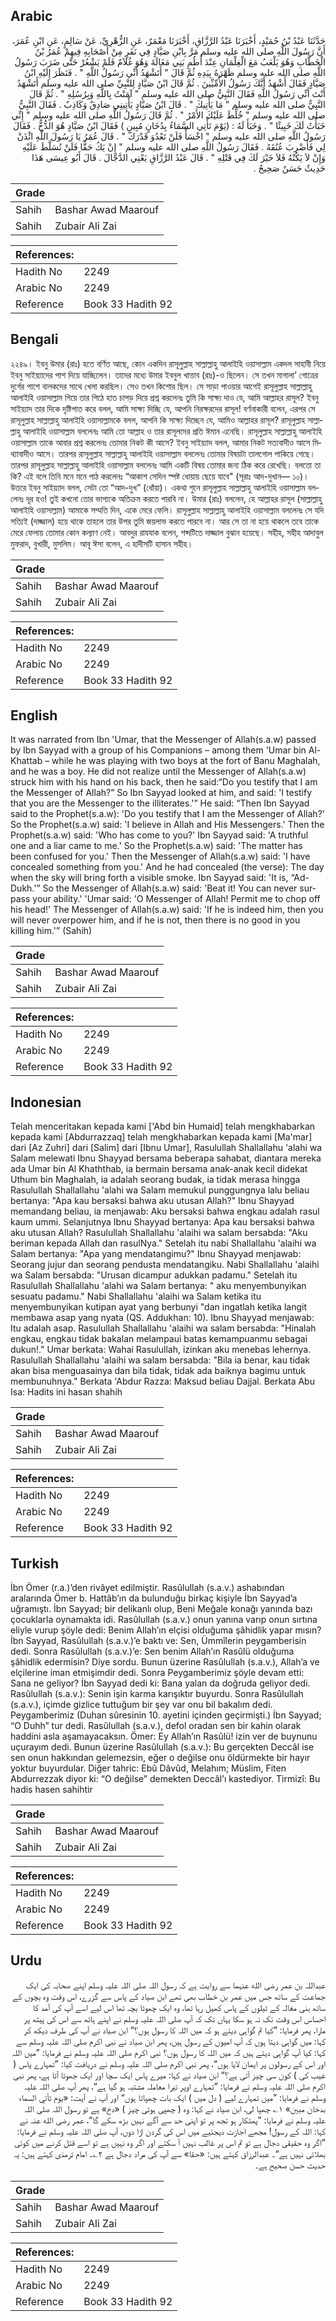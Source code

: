 ## Arabic


<div dir="rtl" lang="ar" style={{fontSize:'larger',backgroundColor:'#f8f9fa',padding:20}}>
حَدَّثَنَا عَبْدُ بْنُ حُمَيْدٍ، أَخْبَرَنَا عَبْدُ الرَّزَّاقِ، أَخْبَرَنَا مَعْمَرٌ، عَنِ الزُّهْرِيِّ، عَنْ سَالِمٍ، عَنِ ابْنِ عُمَرَ، أَنَّ رَسُولَ اللَّهِ صلى الله عليه وسلم مَرَّ بِابْنِ صَيَّادٍ فِي نَفَرٍ مِنْ أَصْحَابِهِ فِيهِمْ عُمَرُ بْنُ الْخَطَّابِ وَهُوَ يَلْعَبُ مَعَ الْغِلْمَانِ عِنْدَ أُطُمِ بَنِي مَغَالَةَ وَهُوَ غُلاَمٌ فَلَمْ يَشْعُرْ حَتَّى ضَرَبَ رَسُولُ اللَّهِ صلى الله عليه وسلم ظَهْرَهُ بِيَدِهِ ثُمَّ قَالَ ‏"‏ أَتَشْهَدُ أَنِّي رَسُولُ اللَّهِ ‏"‏ ‏.‏ فَنَظَرَ إِلَيْهِ ابْنُ صَيَّادٍ فَقَالَ أَشْهَدُ أَنَّكَ رَسُولُ الأُمِّيِّينَ ‏.‏ ثُمَّ قَالَ ابْنُ صَيَّادٍ لِلنَّبِيِّ صلى الله عليه وسلم أَتَشْهَدُ أَنْتَ أَنِّي رَسُولُ اللَّهِ فَقَالَ النَّبِيُّ صلى الله عليه وسلم ‏"‏ آمَنْتُ بِاللَّهِ وَبِرُسُلِهِ ‏"‏ ‏.‏ ثُمَّ قَالَ النَّبِيُّ صلى الله عليه وسلم ‏"‏ مَا يَأْتِيكَ ‏"‏ ‏.‏ قَالَ ابْنُ صَيَّادٍ يَأْتِينِي صَادِقٌ وَكَاذِبٌ ‏.‏ فَقَالَ النَّبِيُّ صلى الله عليه وسلم ‏"‏ خُلِّطَ عَلَيْكَ الأَمْرُ ‏"‏ ‏.‏ ثُمَّ قَالَ رَسُولُ اللَّهِ صلى الله عليه وسلم ‏"‏ إِنِّي خَبَأْتُ لَكَ خَبِيئًا ‏"‏ ‏.‏ وَخَبَأَ لَهُ ‏:‏ ‏(‏يَوْمَ تَأْتِي السَّمَاءُ بِدُخَانٍ مُبِينٍ ‏)‏ فَقَالَ ابْنُ صَيَّادٍ هُوَ الدُّخُّ ‏.‏ فَقَالَ رَسُولُ اللَّهِ صلى الله عليه وسلم ‏"‏ اخْسَأْ فَلَنْ تَعْدُوَ قَدْرَكَ ‏"‏ ‏.‏ قَالَ عُمَرُ يَا رَسُولَ اللَّهِ ائْذَنْ لِي فَأَضْرِبَ عُنُقَهُ ‏.‏ فَقَالَ رَسُولُ اللَّهِ صلى الله عليه وسلم ‏"‏ إِنْ يَكُ حَقًّا فَلَنْ تُسَلَّطَ عَلَيْهِ وَإِنْ لاَ يَكُنْهُ فَلاَ خَيْرَ لَكَ فِي قَتْلِهِ ‏"‏ ‏.‏ قَالَ عَبْدُ الرَّزَّاقِ يَعْنِي الدَّجَّالَ ‏.‏ قَالَ أَبُو عِيسَى هَذَا حَدِيثٌ حَسَنٌ صَحِيحٌ ‏.‏
</div>
<div style={{backgroundColor:'#f8f9fa',padding:20, marginBottom: 10}}><table> <thead> <tr> <th>Grade</th> <th></th> </tr> </thead> <tbody> <tr><td>Sahih</td><td>Bashar Awad Maarouf</td></tr><tr><td>Sahih</td><td>Zubair Ali Zai</td></tr></tbody></table><table> <thead> <tr> <th>References:</th> <th></th> </tr> </thead> <tbody><tr><td>Hadith No</td><td>2249</td></tr><tr><td>Arabic No</td><td>2249</td></tr><tr><td>Reference</td><td>Book 33 Hadith 92</td></tr></tbody></table></div>

## Bengali


<div dir="ltr" lang="bn" style={{fontSize:'larger',backgroundColor:'#f8f9fa',padding:20}}>
২২৪৯। ইবনু উমার (রাঃ) হতে বর্ণিত আছে, কোন একদিন রাসূলুল্লাহ সাল্লাল্লাহু আলাইহি ওয়াসাল্লাম একদল সাহাবী নিয়ে ইবনু সাইয়্যাদের পাশ দিয়ে যাচ্ছিলেন। তাদের মধ্যে উমার ইবনুল খাত্তাব (রাঃ)-ও ছিলেন। সে তখন মাগালা’ গোত্রের দুর্গের পাশে বালকদের সাথে খেলা করছিল। সেও তখন কিশোর ছিল। সে সাড়া পাওয়ার আগেই রাসূলুল্লাহ সাল্লাল্লাহু আলাইহি ওয়াসাল্লাম গিয়ে তার পিঠে হাত চাপড় দিয়ে প্রশ্ন করলেনঃ তুমি কি সাক্ষ্য দাও যে, আমি আল্লাহর রাসূল? ইবনু সাইয়্যাদ তার দিকে দৃষ্টিপাত করে বলল, আমি সাক্ষ্য দিচ্ছি যে, আপনি নিরক্ষরদের রাসূল! বর্ণনাকারী বলেন, এরপর সে রাসূলুল্লাহ সাল্লাল্লাহু আলাইহি ওয়াসাল্লামকে বলল, আপনি কি সাক্ষ্য দিচ্ছেন যে, আমিও আল্লাহর রাসূল? রাসূলুল্লাহ সাল্লাল্লাহু আলাইহি ওয়াসাল্লাম বললেনঃ আমি তো আল্লাহ ও তার রাসূলদের প্রতি ঈমান এনেছি। রাসূলুল্লাহ সাল্লাল্লাহু আলাইহি ওয়াসাল্লাম তাকে আবার প্রশ্ন করলেনঃ তোমার নিকট কী আসে? ইবনু সাইয়্যাদ বলল, আমার নিকট সত্যবাদীও আসে মিথ্যাবাদীও আসে। তারপর রাসূলুল্লাহ সাল্লাল্লাহু আলাইহি ওয়াসাল্লাম বললেনঃ তোমার বিষয়টা তালগোল পাকিয়ে গেছে। তারপর রাসূলুল্লাহ সাল্লাল্লাহু আলাইহি ওয়াসাল্লাম বললেনঃ আমি একটি বিষয় তোমার জন্য ঠিক করে রেখেছি। বলতো তা কি? এই বলে তিনি মনে মনে পাঠ করলেনঃ “আকাশ সেদিন স্পষ্ট ধোয়ায় ছেয়ে যাবে" (সূরাঃ আদ-দুখান— ১০)। উত্তরে ইবনু সাইয়্যাদ বলল, সেটা তো “আদ-দুখ” (ধোঁয়া)। একথা শুনে রাসূলুল্লাহ সাল্লাল্লাহু আলাইহি ওয়াসাল্লাম বললেনঃ দূর হও! তুই কখনো তোর ভাগ্যকে অতিক্রম করতে পারবি না। উমার (রাঃ) বললেন, হে আল্লাহর রাসূল (সাল্লাল্লাহু আলাইহি ওয়াসাল্লাম) আমাকে সম্মতি দিন, একে মেরে ফেলি। রাসূলুল্লাহ সাল্লাল্লাহু আলাইহি ওয়াসাল্লাম বললেনঃ সে যদি সত্যিই (দাজ্জাল) হয়ে থাকে তাহলে তার উপর তুমি জয়লাভ করতে পারবে না। আর সে তা না হয়ে থাকলে তবে তাকে মেরে ফেলায় তোমার কোন কল্যাণ নেই। আবদুর রাযযাক বলেন, শব্দটিতে দাজ্জাল বুঝান হয়েছে। সহীহ, সহীহ আদাবুল মুফরাদ, বুখারী, মুসলিম। আবূ ঈসা বলেন, এ হাদীসটি হাসান সহীহ।
</div>
<div style={{backgroundColor:'#f8f9fa',padding:20, marginBottom: 10}}><table> <thead> <tr> <th>Grade</th> <th></th> </tr> </thead> <tbody> <tr><td>Sahih</td><td>Bashar Awad Maarouf</td></tr><tr><td>Sahih</td><td>Zubair Ali Zai</td></tr></tbody></table><table> <thead> <tr> <th>References:</th> <th></th> </tr> </thead> <tbody><tr><td>Hadith No</td><td>2249</td></tr><tr><td>Arabic No</td><td>2249</td></tr><tr><td>Reference</td><td>Book 33 Hadith 92</td></tr></tbody></table></div>

## English


<div dir="ltr" lang="en" style={{fontSize:'larger',backgroundColor:'#f8f9fa',padding:20}}>
It was narrated from Ibn 'Umar, that the Messenger of Allah(s.a.w) passed by Ibn Sayyad with a group of his Companions – among them 'Umar bin Al-Khattab – while he was playing with two boys at the fort of Banu Maghalah, and he was a boy. He did not realize until the Messenger of Allah(s.a.w) struck him with his hand on his back, then he said:“Do you testify that I am the Messenger of Allah?” So Ibn Sayyad looked at him, and said: 'I testify that you are the Messenger to the illiterates.'” He said: “Then Ibn Sayyad said to the Prophet(s.a.w): 'Do you testify that I am the Messenger of Allah?' So the Prophet(s.a.w) said: 'I believe in Allah and His Messengers.' Then the Prophet(s.a.w) said: 'Who has come to you?' Ibn Sayyad said: 'A truthful one and a liar came to me.' So the Prophet(s.a.w) said: 'The matter has been confused for you.' Then the Messenger of Allah(s.a.w) said: 'I have concealed something from you.' And he had concealed (the verse): The day when the sky will bring forth a visible smoke. Ibn Sayyad said: 'It is, “Ad-Dukh.'” So the Messenger of Allah(s.a.w) said: 'Beat it! You can never surpass your ability.' 'Umar said: 'O Messenger of Allah! Permit me to chop off his head!' The Messenger of Allah(s.a.w) said: 'If he is indeed him, then you will never overpower him, and if he is not, then there is no good in you killing him.'” (Sahih)
</div>
<div style={{backgroundColor:'#f8f9fa',padding:20, marginBottom: 10}}><table> <thead> <tr> <th>Grade</th> <th></th> </tr> </thead> <tbody> <tr><td>Sahih</td><td>Bashar Awad Maarouf</td></tr><tr><td>Sahih</td><td>Zubair Ali Zai</td></tr></tbody></table><table> <thead> <tr> <th>References:</th> <th></th> </tr> </thead> <tbody><tr><td>Hadith No</td><td>2249</td></tr><tr><td>Arabic No</td><td>2249</td></tr><tr><td>Reference</td><td>Book 33 Hadith 92</td></tr></tbody></table></div>

## Indonesian


<div dir="ltr" lang="id" style={{fontSize:'larger',backgroundColor:'#f8f9fa',padding:20}}>
Telah menceritakan kepada kami ['Abd bin Humaid] telah mengkhabarkan kepada kami [Abdurrazzaq] telah mengkhabarkan kepada kami [Ma'mar] dari [Az Zuhri] dari [Salim] dari [Ibnu Umar], Rasulullah Shallallahu 'alahi wa Salam melewati Ibnu Shayyad bersama beberapa sahabat, diantara mereka ada Umar bin Al Khaththab, ia bermain bersama anak-anak kecil didekat Uthum bin Maghalah, ia adalah seorang budak, ia tidak merasa hingga Rasulullah Shallallahu 'alahi wa Salam memukul punggungnya lalu beliau bertanya: "Apa kau bersaksi bahwa aku utusan Allah?" Ibnu Shayyad memandang beliau, ia menjawab: Aku bersaksi bahwa engkau adalah rasul kaum ummi. Selanjutnya Ibnu Shayyad bertanya: Apa kau bersaksi bahwa aku utusan Allah? Rasulullah Shallallahu 'alaihi wa salam bersabda: "Aku beriman kepada Allah dan rasulNya." Setelah itu nabi Shallallahu 'alaihi wa Salam bertanya: "Apa yang mendatangimu?" Ibnu Shayyad menjawab: Seorang jujur dan seorang pendusta mendatangiku. Nabi Shallallahu 'alaihi wa Salam bersabda: "Urusan dicampur adukkan padamu." Setelah itu Rasulullah Shallallahu 'alahi wa Salam bertanya: " aku menyembunyikan sesuatu padamu." Nabi Shallallahu 'alaihi wa Salam ketika itu menyembunyikan kutipan ayat yang berbunyi "dan ingatlah ketika langit membawa asap yang nyata (QS. Addukhan: 10). Ibnu Shayyad menjawab: Itu adalah asap. Rasulullah Shallallahu 'alaihi wa salam bersabda: "Hinalah engkau, engkau tidak bakalan melampaui batas kemampuanmu sebagai dukun!." Umar berkata: Wahai Rasulullah, izinkan aku menebas lehernya. Rasulullah Shallallahu 'alaihi wa salam bersabda: "Bila ia benar, kau tidak akan bisa menguasainya dan bila tidak, tidak ada baiknya bagimu untuk membunuhnya." Berkata 'Abdur Razza: Maksud beliau Dajjal. Berkata Abu Isa: Hadits ini hasan shahih
</div>
<div style={{backgroundColor:'#f8f9fa',padding:20, marginBottom: 10}}><table> <thead> <tr> <th>Grade</th> <th></th> </tr> </thead> <tbody> <tr><td>Sahih</td><td>Bashar Awad Maarouf</td></tr><tr><td>Sahih</td><td>Zubair Ali Zai</td></tr></tbody></table><table> <thead> <tr> <th>References:</th> <th></th> </tr> </thead> <tbody><tr><td>Hadith No</td><td>2249</td></tr><tr><td>Arabic No</td><td>2249</td></tr><tr><td>Reference</td><td>Book 33 Hadith 92</td></tr></tbody></table></div>

## Turkish


<div dir="ltr" lang="tr" style={{fontSize:'larger',backgroundColor:'#f8f9fa',padding:20}}>
İbn Ömer (r.a.)’den rivâyet edilmiştir. Rasûlullah (s.a.v.) ashabından aralarında Ömer b. Hattâb’ın da bulunduğu birkaç kişiyle İbn Sayyad’a uğramıştı. İbn Sayyad; bir delikanlı olup, Beni Meğale konağı yanında bazı çocuklarla oynamakta idi. Rasûlullah (s.a.v.) onun yanına varıp onun sırtına eliyle vurup şöyle dedi: Benim Allah’ın elçisi olduğuma şâhidlik yapar mısın? İbn Sayyad, Rasûlullah (s.a.v.)’e baktı ve: Sen, Ümmîlerin peygamberisin dedi. Sonra Rasûlullah (s.a.v.)’e: Sen benim Allah’ın Rasûlü olduğuma şâhidlik edermisin? Diye sordu. Bunun üzerine Rasûlullah (s.a.v.), Allah’a ve elçilerine iman etmişimdir dedi. Sonra Peygamberimiz şöyle devam etti: Sana ne geliyor? İbn Sayyad dedi ki: Bana yalan da doğruda geliyor dedi. Rasûlullah (s.a.v.): Senin işin karma karışıktır buyurdu. Sonra Rasûlullah (s.a.v.), içimde gizlice tuttuğum bir şey var onu bil bakalım dedi. Peygamberimiz (Duhan sûresinin 10. ayetini içinden geçirmişti.) İbn Sayyad; “O Duhh” tur dedi. Rasûlullah (s.a.v.), defol oradan sen bir kahin olarak haddini asla aşamayacaksın. Ömer: Ey Allah’ın Rasûlü! izin ver de buynunu uçurayım dedi. Bunun üzerine Rasûlullah (s.a.v.): Bu gerçekten Deccâl ise sen onun hakkından gelemezsin, eğer o değilse onu öldürmekte bir hayır yoktur buyurdular. Diğer tahric: Ebû Dâvûd, Melahım; Müslim, Fiten Abdurrezzak diyor ki: “O değilse” demekten Deccâl’ı kastediyor. Tirmizî: Bu hadis hasen sahihtir
</div>
<div style={{backgroundColor:'#f8f9fa',padding:20, marginBottom: 10}}><table> <thead> <tr> <th>Grade</th> <th></th> </tr> </thead> <tbody> <tr><td>Sahih</td><td>Bashar Awad Maarouf</td></tr><tr><td>Sahih</td><td>Zubair Ali Zai</td></tr></tbody></table><table> <thead> <tr> <th>References:</th> <th></th> </tr> </thead> <tbody><tr><td>Hadith No</td><td>2249</td></tr><tr><td>Arabic No</td><td>2249</td></tr><tr><td>Reference</td><td>Book 33 Hadith 92</td></tr></tbody></table></div>

## Urdu


<div dir="rtl" lang="ur" style={{fontSize:'larger',backgroundColor:'#f8f9fa',padding:20}}>
عبداللہ بن عمر رضی الله عنہما سے روایت ہے کہ رسول اللہ صلی اللہ علیہ وسلم اپنے صحابہ کی ایک جماعت کے ساتھ جس میں عمر بن خطاب بھی تھے ابن صیاد کے پاس سے گزرے، اس وقت وہ بچوں کے ساتھ بنی مغالہ کے ٹیلوں کے پاس کھیل رہا تھا، وہ ایک چھوٹا بچہ تھا اس لیے اسے آپ کی آمد کا احساس اس وقت تک نہ ہو سکا یہاں تک کہ آپ صلی اللہ علیہ وسلم نے اپنے ہاتھ سے اس کی پیٹھ پر مارا، پھر فرمایا: ”کیا تم گواہی دیتے ہو کہ میں اللہ کا رسول ہوں؟“ ابن صیاد نے آپ کی طرف دیکھ کر کہا: میں گواہی دیتا ہوں کہ آپ امیوں کے رسول ہیں، پھر ابن صیاد نے نبی اکرم صلی اللہ علیہ وسلم سے کہا: کیا آپ گواہی دیتے ہیں کہ میں اللہ کا رسول ہوں؟ نبی اکرم صلی اللہ علیہ وسلم نے فرمایا: ”میں اللہ اور اس کے رسولوں پر ایمان لایا ہوں“، پھر نبی اکرم صلی اللہ علیہ وسلم نے دریافت کیا: ”تمہارے پاس ( غیب کی ) کون سی چیز آتی ہے؟“ ابن صیاد نے کہا: میرے پاس ایک سچا اور ایک جھوٹا آتا ہے، پھر نبی اکرم صلی اللہ علیہ وسلم نے فرمایا: ”تمہارے اوپر تیرا معاملہ مشتبہ ہو گیا ہے“، پھر آپ صلی اللہ علیہ وسلم نے فرمایا: ”میں تمہارے لیے ( دل میں ) ایک بات چھپاتا ہوں“ اور آپ نے آیت: «يوم تأتي السماء بدخان مبين» ۱؎ چھپا لی، ابن صیاد نے کہا: وہ ( چھپی ہوئی چیز ) «دخ» ہے تو رسول اللہ صلی اللہ علیہ وسلم نے فرمایا: ”پھٹکار ہو تجھ پر تو اپنی حد سے آگے نہیں بڑھ سکے گا“، عمر رضی الله عنہ نے کہا: اللہ کے رسول! مجھے اجازت دیجئیے میں اس کی گردن اڑا دوں، آپ صلی اللہ علیہ وسلم نے فرمایا: ”اگر وہ حقیقی دجال ہے تو تم اس پر غالب نہیں آ سکتے اور اگر وہ نہیں ہے تو اسے قتل کرنے میں کوئی بھلائی نہیں ہے“۔ عبدالرزاق کہتے ہیں: «حقا» سے آپ کی مراد دجال ہے ۲؎۔ امام ترمذی کہتے ہیں: یہ حدیث حسن صحیح ہے۔
</div>
<div style={{backgroundColor:'#f8f9fa',padding:20, marginBottom: 10}}><table> <thead> <tr> <th>Grade</th> <th></th> </tr> </thead> <tbody> <tr><td>Sahih</td><td>Bashar Awad Maarouf</td></tr><tr><td>Sahih</td><td>Zubair Ali Zai</td></tr></tbody></table><table> <thead> <tr> <th>References:</th> <th></th> </tr> </thead> <tbody><tr><td>Hadith No</td><td>2249</td></tr><tr><td>Arabic No</td><td>2249</td></tr><tr><td>Reference</td><td>Book 33 Hadith 92</td></tr></tbody></table></div>